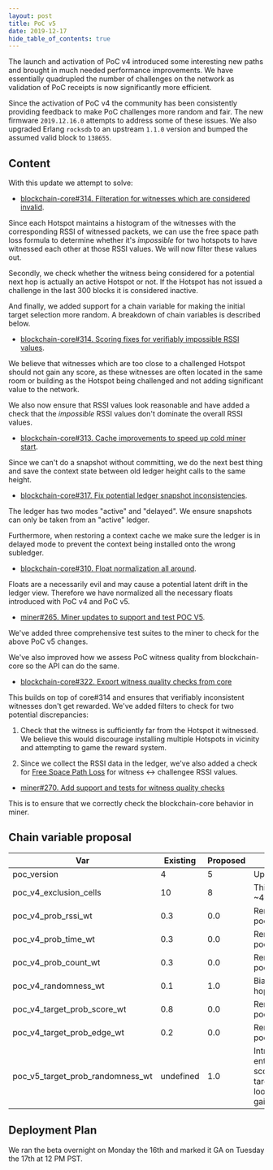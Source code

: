 ```yaml
---
layout: post
title: PoC v5
date: 2019-12-17
hide_table_of_contents: true
---
```


The launch and activation of PoC v4 introduced some interesting new paths and brought in much needed
performance improvements. We have essentially quadrupled the number of challenges on the network as
validation of PoC receipts is now significantly more efficient.

<!--truncate-->

Since the activation of PoC v4 the community has been consistently providing feedback to make PoC
challenges more random and fair. The new firmware `2019.12.16.0` attempts to address some of these
issues. We also upgraded Erlang `rocksdb` to an upstream `1.1.0` version and bumped the assumed
valid block to `138655`.

## Content

With this update we attempt to solve:

- [blockchain-core#314. Filteration for witnesses which are considered invalid](https://github.com/helium/blockchain-core/pull/314).

Since each Hotspot maintains a histogram of the witnesses with the corresponding RSSI of witnessed
packets, we can use the free space path loss formula to determine whether it's _impossible_ for two
hotspots to have witnessed each other at those RSSI values. We will now filter these values out.

Secondly, we check whether the witness being considered for a potential next hop is actually an
active Hotspot or not. If the Hotspot has not issued a challenge in the last 300 blocks it is
considered inactive.

And finally, we added support for a chain variable for making the initial target selection more
random. A breakdown of chain variables is described below.

- [blockchain-core#314. Scoring fixes for verifiably impossible RSSI values](https://github.com/helium/blockchain-core/pull/314).

We believe that witnesses which are too close to a challenged Hotspot should not gain any score, as
these witnesses are often located in the same room or building as the Hotspot being challenged and
not adding significant value to the network.

We also now ensure that RSSI values look reasonable and have added a check that the _impossible_
RSSI values don't dominate the overall RSSI values.

- [blockchain-core#313. Cache improvements to speed up cold miner start](https://github.com/helium/blockchain-core/pull/313).

Since we can't do a snapshot without committing, we do the next best thing and save the context
state between old ledger height calls to the same height.

- [blockchain-core#317. Fix potential ledger snapshot inconsistencies](https://github.com/helium/blockchain-core/pull/317).

The ledger has two modes "active" and "delayed". We ensure snapshots can only be taken from an
"active" ledger.

Furthermore, when restoring a context cache we make sure the ledger is in delayed mode to prevent
the context being installed onto the wrong subledger.

- [blockchain-core#310. Float normalization all around](https://github.com/helium/blockchain-core/pull/310).

Floats are a necessarily evil and may cause a potential latent drift in the ledger view. Therefore
we have normalized all the necessary floats introduced with PoC v4 and PoC v5.

- [miner#265. Miner updates to support and test POC V5](https://github.com/helium/miner/pull/265).

We've added three comprehensive test suites to the miner to check for the above PoC v5 changes.

We've also improved how we assess PoC witness quality from blockchain-core so the API can do the
same.

- [blockchain-core#322. Export witness quality checks from core](https://github.com/helium/blockchain-core/pull/322)

This builds on top of core#314 and ensures that verifiably inconsistent witnesses don't get
rewarded. We've added filters to check for two potential discrepancies:

1. Check that the witness is sufficiently far from the Hotspot it witnessed. We believe this would
   discourage installing multiple Hotspots in vicinity and attempting to game the reward system.

2. Since we collect the RSSI data in the ledger, we've also added a check for
   [Free Space Path Loss](https://en.wikipedia.org/wiki/Free-space_path_loss) for witness <->
   challengee RSSI values.

- [miner#270. Add support and tests for witness quality checks](https://github.com/helium/miner/pull/270)

This is to ensure that we correctly check the blockchain-core behavior in miner.

## Chain variable proposal

| Var                              | Existing  | Proposed | Rationale                                                                                                                                                                                 |
| -------------------------------- | --------- | -------- | ----------------------------------------------------------------------------------------------------------------------------------------------------------------------------------------- |
| poc_version                      | 4         | 5        | Update poc_version to 5                                                                                                                                                                   |
| poc_v4_exclusion_cells           | 10        | 8        | This will change min hop from ~433m to ~300m                                                                                                                                              |
| poc_v4_prob_rssi_wt              | 0.3       | 0.0      | Removed to compensate for poc_v4_randomness_wt                                                                                                                                            |
| poc_v4_prob_time_wt              | 0.3       | 0.0      | Removed to compensate for poc_v4_randomness_wt                                                                                                                                            |
| poc_v4_prob_count_wt             | 0.3       | 0.0      | Removed to compensate for poc_v4_randomness_wt                                                                                                                                            |
| poc_v4_randomness_wt             | 0.1       | 1.0      | Bias entirely towards picking a next hop witness randomly                                                                                                                                 |
| poc_v4_target_prob_score_wt      | 0.8       | 0.0      | Removed to compensate for poc_v5_target_prob_randomness_wt                                                                                                                                |
| poc_v4_target_prob_edge_wt       | 0.2       | 0.0      | Removed to compensate for poc_v5_target_prob_randomness_wt                                                                                                                                |
| poc_v5_target_prob_randomness_wt | undefined | 1.0      | Introduced to make target selection entirely random. Currently high scoring hotspots are always getting targeted, this causes a feedback loop where, high scoring will keep gaining score |

## Deployment Plan

We ran the beta overnight on Monday the 16th and marked it GA on Tuesday the 17th at 12 PM PST.
